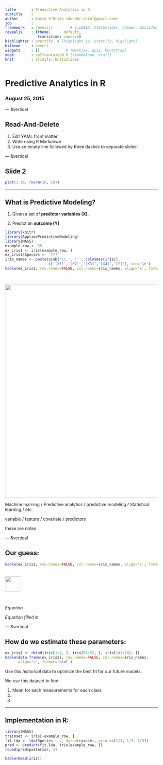 ```yaml
---
title       : Predictive Analytics in R
subtitle    : 
author      : David O'Brien <dunder.chief@gmail.com>
job         : 
framework   : revealjs        # {io2012, html5slides, shower, dzslides, ...}
revealjs    : {theme:      default, 
               transition: concave}
highlighter : prettify  # {highlight.js, prettify, highlight}
hitheme     : desert
widgets     : []            # {mathjax, quiz, bootstrap}
mode        : selfcontained # {standalone, draft}
knit        : slidify::knit2slides
---
```


# Predictive Analytics in R
### August 25, 2015


--- &vertical

## Read-And-Delete

1. Edit YAML front matter
2. Write using R Markdown
3. Use an empty line followed by three dashes to separate slides!

--- &vertical

## Slide 2

```r

plot(1:10, rnorm(10, 10))
```


---

<!-----ML Overview---------------------------------------------->
<!---1--->
What is Predictive Modeling?
------------------------------------------------------------

1. Given a set of **predictor variables (X)**, 

2. Predict an **outcome (Y)**


```r
library(knitr)
library(AppliedPredictiveModeling)
library(MASS)
example_row <- 55
ex_iris1 <- iris[example_row, ]
ex_iris1$Species <- '???'
iris_names <- paste(gsub('\\.', ' ', colnames(iris)), 
                    c('[X1]','[X2]','[X3]','[X4]','[Y]'), sep='\n')
kable(ex_iris1, row.names=FALSE, col.names=iris_names, align='c', format='html')
```

<br>

<div class="centered">
<img src='img/iris.png' width="700">
</div>

<div class="notes">
Machine learning / Predictive analytics / predictive modeling / Statistical learning / etc.

variable / feature / covariate / predictors

</div>

<div class='notes'>

these are notes
</div>

--- &vertical

<!---2--->
Our guess: 
---------------------------------------------------------------------

```r
kable(ex_iris1, row.names=FALSE, col.names=iris_names, align='c', format='html')
```
<br> <!---- Arrow Image --->
<div class="centered"> <img src='img/down.png' width="50"> </div>
<br>

_Equation_

_Equation filled in_

--- &vertical

<!---3--->
How do we estimate these parameters: 
-----------------------------

```r
ex_iris2 <- rbind(iris[1:2, ], iris[51:52, ], iris[101:102, ])
kable(data.frame(ex_iris2), row.names=FALSE, col.names=iris_names,
      align='c', format='html')
```

Use this _historical_ data to optimize the best fit for our future models:

We use this dataset to find:

1. Mean for each measurements for each class
2. 
3. 

--- 

<!---4--->
Implementation in R: 
------------------------------------------

```r
library(MASS)
trainset <- iris[-example_row, ] 
fit.lda <- lda(Species ~ ., data=trainset, prior=c(1/3, 1/3, 1/3)) 
pred <- predict(fit.lda, iris[example_row, ])
round(pred$posterior, 3)
```

```r
kable(head(iris))
```

